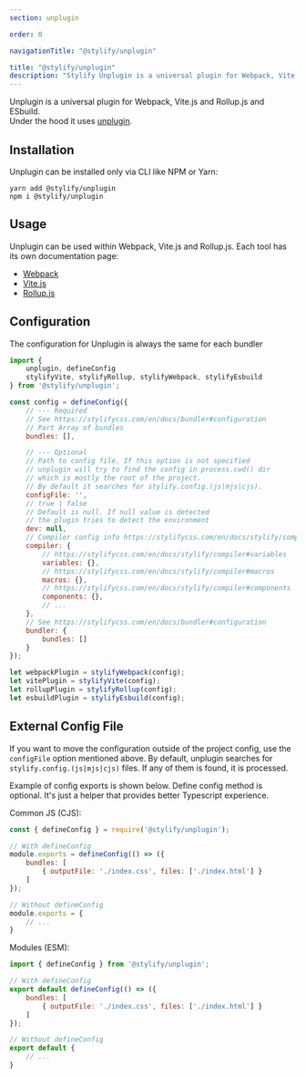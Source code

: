 ```yaml
---
section: unplugin

order: 0

navigationTitle: "@stylify/unplugin"

title: "@stylify/unplugin"
description: "Stylify Unplugin is a universal plugin for Webpack, Vite.js and Rollup.js and ESbuild."
---
```


Unplugin is a universal plugin for Webpack, Vite.js and Rollup.js and ESbuild.<br />
Under the hood it uses [unplugin](https://github.com/unjs/unplugin).

## Installation

Unplugin can be installed only via CLI like NPM or Yarn:
```
yarn add @stylify/unplugin
npm i @stylify/unplugin
```

## Usage

Unplugin can be used within Webpack, Vite.js and Rollup.js.
Each tool has its own documentation page:
- [Webpack](/en/docs/integrations/webpack)
- [Vite.js](/en/docs/integrations/vitejs)
- [Rollup.js](/en/docs/integrations/rollupjs)

## Configuration
The configuration for Unplugin is always the same for each bundler

```javascript
import {
	unplugin, defineConfig
	stylifyVite, stylifyRollup, stylifyWebpack, stylifyEsbuild
} from '@stylify/unplugin';

const config = defineConfig({
	// --- Required
	// See https://stylifycss.com/en/docs/bundler#configuration
	// Part Array of bundles
	bundles: [],

	// --- Optional
	// Path to config file. If this option is not specified
	// unplugin will try to find the config in process.cwd() dir
	// which is mostly the root of the project.
	// By default it searches for stylify.config.(js|mjs|cjs).
	configFile: '',
	// true | false
	// Default is null. If null value is detected
	// the plugin tries to detect the environment
	dev: null,
	// Compiler config info https://stylifycss.com/en/docs/stylify/compiler#configuration
	compiler: {
		// https://stylifycss.com/en/docs/stylify/compiler#variables
		variables: {},
		// https://stylifycss.com/en/docs/stylify/compiler#macros
		macros: {},
		// https://stylifycss.com/en/docs/stylify/compiler#components
		components: {},
		// ...
	},
	// See https://stylifycss.com/en/docs/bundler#configuration
	bundler: {
		bundles: []
	}
});

let webpackPlugin = stylifyWebpack(config);
let vitePlugin = stylifyVite(config);
let rollupPlugin = stylifyRollup(config);
let esbuildPlugin = stylifyEsbuild(config);
```

## External Config File
If you want to move the configuration outside of the project config, use the `configFile` option mentioned above. By default, unplugin searches for `stylify.config.(js|mjs|cjs)` files. If any of them is found, it is processed.

Example of config exports is shown below. Define config method is optional. It's just a helper that provides better Typescript experience.

Common JS (CJS):

```javascript
const { defineConfig } = require('@stylify/unplugin');

// With defineConfig
module.exports = defineConfig(() => ({
	bundles: [
		{ outputFile: './index.css', files: ['./index.html'] }
	]
});

// Without defineConfig
module.exports = {
	// ...
}

```

Modules (ESM):

```javascript
import { defineConfig } from '@stylify/unplugin';

// With defineConfig
export default defineConfig(() => ({
	bundles: [
		{ outputFile: './index.css', files: ['./index.html'] }
	]
});

// Without defineConfig
export default {
	// ...
}
```

<WhereToNext />
